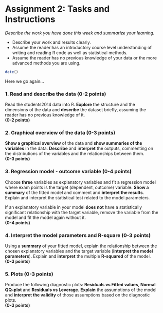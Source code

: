 # Assignment 2: Tasks and Instructions

*Describe the work you have done this week and summarize your learning.*

- Describe your work and results clearly. 
- Assume the reader has an introductory course level understanding of writing and reading R code as well as statistical methods.
- Assume the reader has no previous knowledge of your data or the more advanced methods you are using.

```r
date()
```

Here we go again...

### **1. Read and describe the data (0-2 points)**

Read the students2014 data into R. **Explore** the structure and the dimensions of the data and **describe** the dataset briefly, assuming the reader has no previous knowledge of it.     
**(0-2 points)**


### **2. Graphical overview of the data (0-3 points)**

**Show a graphical overview** of the data and **show summaries of the variables** in the data. **Describe** and **interpret** the outputs, commenting on the distributions of the variables and the relationships between them.   
  **(0-3 points)**


### **3. Regression model - outcome variable (0-4 points)**

Choose **three** variables as explanatory variables and fit a regression model where exam points is the target (dependent, outcome) variable. **Show a summary** of the fitted model and comment and **interpret the results**. Explain and interpret the statistical test related to the model parameters. 

If an explanatory variable in your model **does not** have a statistically significant relationship with the target variable, remove the variable from the model and fit the model again without it.   
  **(0-4 points)**

### **4. Interpret the model parameters and R-square (0-3 points)**

Using a **summary** of your fitted model, explain the relationship between the chosen explanatory variables and the target variable (**interpret the model parameters**). Explain and **interpret** the multiple **R-squared** of the model.   
  **(0-3 points)**

### **5. Plots (0-3 points)**

Produce the following diagnostic plots: **Residuals vs Fitted values, Normal QQ-plot** and **Residuals vs Leverage**.
**Explain** the assumptions of the model and **interpret the validity** of those assumptions based on the diagnostic plots.   
  **(0-3 points)**

